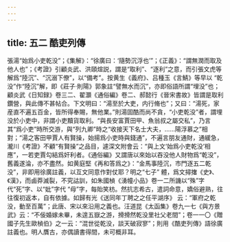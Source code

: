 ```yaml
---
---
---
```

title: 五二 酷吏列傳
---




張湯“始爲小吏乾没”；《集解》：“徐廣曰：‘隨勢沉浮也’”；《正義》：“謂無潤而取及他人也”；《考證》引顧炎武、洪頤煊説，謂是“取利”、“逐利”之意，而引張文虎等解爲“陸沉”、“沉溺下僚”，以“備考”。按黄生《義府》、吕種玉《言鯖》等早以 “乾没”作“陸沉”解，即《莊子·則陽》郭象註“譬無水而沉”，亦即俗語所謂“埋没”也；顧炎武《日知録》卷三二、翟灝《通俗編》卷二、郝懿行《晉宋書故》皆謂是取利鑽營，與此傳不甚帖合。下文明曰：“湯至於大吏，内行脩也”；又曰：“湯死，家産直不遍五百金，皆所得奉賜，無他業。”則湯固酷而尚不貪，“小吏乾没”者，謂埋没於小吏中，非謂小吏黷貨取利。“與長安富賈田甲、魚翁叔之屬交私”，乃言其“爲小吏”時所交游，與“列九卿”時之“收接天下名士大夫，……陽浮慕之”相對；“湯之客田甲賈人有賢操，始揚爲小吏時與錢通”，不遍言朋友通財，通緩急，瀧川《考證》不顧“有賢操”之品目，遽深文附會云：“與上文‘始爲小吏乾没’相應”，一若吏賈勾結爲奸利者。《通俗編》又謂唐以來始以吞没他人財物爲“乾没”，舊義遂淪，亦不盡然。如黄庭堅《再和答爲之》：“金馬事陸沉，市門逐五二乾没”，非即用徐廣註義，以互文同意作對仗耶？明之“七子” 體，爲文撏撦《史》、《漢》，而鹵莽滅裂，不究詁訓，如朱國楨《湧幢小品》卷一二所譏以“殊”字代“死”字、以“妣”字代 “母”字，每貽笑枋。然抗志希古，遣詞命意，嬌俗避熟，往往復初返本，自有依據。如歸有光《送同年丁聘之之任平湖序》 云：“軍府之乾没，動至百萬”；此唐、宋以來沿用之義也。汪道昆《太函集》卷九一七《與方景武》云：“不佞婚嫁未畢，未遑五嶽之游，搰搰然乾没里社父老間”；卷一一〇《贈國子先生歐楨伯》之一云：“混世從乾没，談天破寂寥”；則用《酷吏列傳》語徐廣註義也。明人贋古，亦偶讀書得間，未可概非耳。